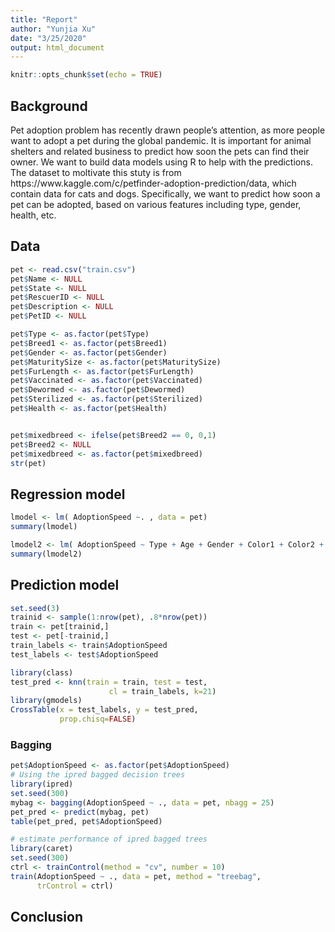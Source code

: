 ```yaml
---
title: "Report"
author: "Yunjia Xu"
date: "3/25/2020"
output: html_document
---
```


```r
knitr::opts_chunk$set(echo = TRUE)
```

## Background
Pet adoption problem has recently drawn people's attention, as more people want to adopt a pet during the global pandemic. It is important for animal shelters and related business to predict how soon the pets can find their owner. We want to build data models using R to help with the predictions. The dataset to moltivate this stuty is from https://www.kaggle.com/c/petfinder-adoption-prediction/data, which contain data for cats and dogs. Specifically, we want to predict how soon a pet can be adopted, based on various features including type, gender, health, etc.

## Data
```r
pet <- read.csv("train.csv")
pet$Name <- NULL
pet$State <- NULL
pet$RescuerID <- NULL
pet$Description <- NULL
pet$PetID <- NULL

pet$Type <- as.factor(pet$Type)
pet$Breed1 <- as.factor(pet$Breed1)
pet$Gender <- as.factor(pet$Gender)
pet$MaturitySize <- as.factor(pet$MaturitySize)
pet$FurLength <- as.factor(pet$FurLength)
pet$Vaccinated <- as.factor(pet$Vaccinated)
pet$Dewormed <- as.factor(pet$Dewormed)
pet$Sterilized <- as.factor(pet$Sterilized)
pet$Health <- as.factor(pet$Health)


pet$mixedbreed <- ifelse(pet$Breed2 == 0, 0,1)
pet$Breed2 <- NULL
pet$mixedbreed <- as.factor(pet$mixedbreed)
str(pet)


```

## Regression model
```r
lmodel <- lm( AdoptionSpeed ~. , data = pet)
summary(lmodel)

lmodel2 <- lm( AdoptionSpeed ~ Type + Age + Gender + Color1 + Color2 + Color3 + MaturitySize + FurLength + Vaccinated + Dewormed + Sterilized + Health + Quantity + PhotoAmt + mixedbreed , data = pet)
summary(lmodel2)
```

## Prediction model

```r
set.seed(3)
trainid <- sample(1:nrow(pet), .8*nrow(pet))
train <- pet[trainid,]
test <- pet[-trainid,]
train_labels <- train$AdoptionSpeed
test_labels <- test$AdoptionSpeed
```

```r
library(class)
test_pred <- knn(train = train, test = test,
                      cl = train_labels, k=21)
library(gmodels)
CrossTable(x = test_labels, y = test_pred, 
           prop.chisq=FALSE)
```


### Bagging

```r
pet$AdoptionSpeed <- as.factor(pet$AdoptionSpeed)
# Using the ipred bagged decision trees
library(ipred)
set.seed(300)
mybag <- bagging(AdoptionSpeed ~ ., data = pet, nbagg = 25)
pet_pred <- predict(mybag, pet)
table(pet_pred, pet$AdoptionSpeed)

# estimate performance of ipred bagged trees
library(caret)
set.seed(300)
ctrl <- trainControl(method = "cv", number = 10)
train(AdoptionSpeed ~ ., data = pet, method = "treebag",
      trControl = ctrl)
```


## Conclusion
